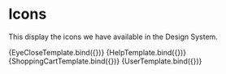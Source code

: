 
<Meta title="Icons" />


# Icons
This display the icons we have available in the Design System.

<Canvas>
  <Story name="EyeClose">
    {EyeCloseTemplate.bind({})}
  </Story>
  <Story name="Help">
    {HelpTemplate.bind({})}
  </Story>
   <Story name="Shopping Cart">
    {ShoppingCartTemplate.bind({})}
  </Story>
  <Story name="User">
    {UserTemplate.bind({})}
  </Story>
</Canvas>
